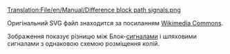 [[Translation:File/en/Manual/Difference block path signals.png]]

Оригінальний SVG файл знаходится за посиланням [https://commons.wikimedia.org/wiki/File:OpenTTD_difference_block_path_signals.svg Wikimedia Commons].

Зображення показує різницю між Блок-[[uk/Manual/Сигнали|сигналами]] і шляховими сигналами з однаковою схемою розміщення колій.


{{en/License|type=CC3}}